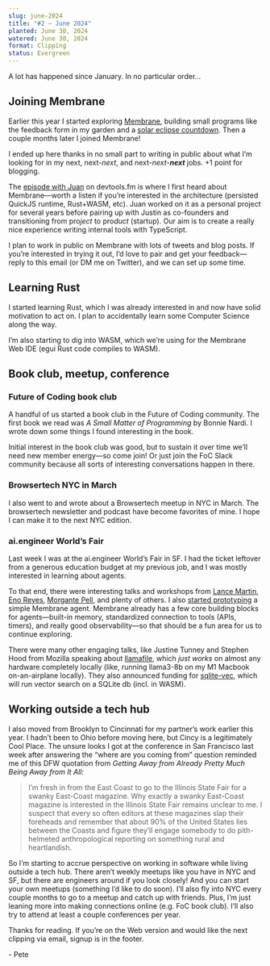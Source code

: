 ```yaml
---
slug: june-2024
title: "#2 — June 2024"
planted: June 30, 2024
watered: June 30, 2024
format: Clipping
status: Evergreen
---
```


A lot has happened since <Link href="/january-2024">January</Link>. In no particular order...

## Joining Membrane

Earlier this year I started exploring [Membrane](https://www.membrane.io/), building small programs like the <Link href="/membrane-feedback-form">feedback form</Link> in my garden and a [solar eclipse countdown](https://x.com/pete_millspaugh/status/1775331254096822565). Then a couple months later I joined Membrane!

I ended up here thanks in no small part to <Link href="/my-next-next-next-job">writing in public</Link> about what I’m looking for in my next, next-_next_, and next-_next_-_**next**_ jobs. +1 point for blogging.

The [episode with Juan](https://www.devtools.fm/episode/46) on devtools.fm is where I first heard about Membrane—worth a listen if you’re interested in the architecture (persisted QuickJS runtime, Rust+WASM, etc). Juan worked on it as a personal project for several years before pairing up with Justin as co-founders and transitioning from pro*ject* to pro*duct* (startup). Our aim is to create a really nice experience writing internal tools with TypeScript.

I plan to work in public on Membrane with lots of tweets and blog posts. If you’re interested in trying it out, I’d love to pair and get your feedback—reply to this email (or DM me on Twitter), and we can set up some time.

## Learning Rust

I started <Link href="/hello-rust">learning Rust</Link>, which I was already interested in and now have solid motivation to act on. I plan to <Link href="/should-i-learn-computer-science">accidentally learn some Computer Science</Link> along the way.

I’m also starting to dig into WASM, which we’re using for the Membrane Web IDE (egui Rust code compiles to WASM).

## Book club, meetup, conference

### Future of Coding book club

A handful of us <Link href="/foc-book-club">started a book club</Link> in the Future of Coding community. The first book we read was _A Small Matter of Programming_ by Bonnie Nardi. I wrote down some <Link href="/a-small-matter-of-programming">things I found interesting</Link> in the book.

Initial interest in the book club was good, but to sustain it over time we’ll need new member energy—so come join! Or just join the FoC Slack community because all sorts of interesting conversations happen in there.

### Browsertech NYC in March

I also went to and <Link href="/browsertech-nyc-2024-3-7">wrote about</Link> a Browsertech meetup in NYC in March. The <Link href="https://browsertech.com">browsertech</Link> newsletter and podcast have become favorites of mine. I hope I can make it to the next NYC edition.

### ai.engineer World’s Fair

Last week I was at the <Link href="https://ai.engineer">ai.engineer</Link> World’s Fair in SF. I had the ticket leftover from a generous education budget at my previous job, and I was mostly interested in learning about agents.

To that end, there were interesting talks and workshops from [Lance Martin](https://x.com/RLanceMartin/status/1806753586069807500), [Eno Reyes](https://x.com/EnoReyes/status/1806085121575096715), [Morgante Pell](https://x.com/aiDotEngineer/status/1806116284599554144), and plenty of others. I also [started prototyping](https://x.com/pete_millspaugh/status/1805797615197635017) a simple Membrane agent. Membrane already has a few core building blocks for agents—built-in memory, standardized connection to tools (APIs, timers), and really good observability—so that should be a fun area for us to continue exploring.

There were many other engaging talks, like Justine Tunney and Stephen Hood from Mozilla speaking about [llamafile](https://github.com/Mozilla-Ocho/llamafile), which _just works_ on almost any hardware completely locally (like, running llama3-8b on my M1 Macbook on-an-airplane locally). They also announced funding for [sqlite-vec](https://alexgarcia.xyz/blog/2024/building-new-vector-search-sqlite/index.html), which will run vector search on a SQLite db (incl. in WASM).

## Working outside a tech hub

I also moved from Brooklyn to Cincinnati for my partner’s work earlier this year. I hadn’t been to Ohio before moving here, but Cincy is a legitimately Cool Place. The unsure looks I got at the conference in San Francisco last week after answering the “where are you coming from” question reminded me of this DFW quotation from _Getting Away from Already Pretty Much Being Away from It All:_

> I’m fresh in from the East Coast to go to the Illinois State Fair for a swanky East-Coast magazine. Why exactly a swanky East-Coast magazine is interested in the Illinois State Fair remains unclear to me. I suspect that every so often editors at these magazines slap their foreheads and remember that about 90% of the United States lies between the Coasts and figure they’ll engage somebody to do pith-helmeted anthropological reporting on something rural and heartlandish.

So I’m starting to accrue perspective on working in software while living outside a tech hub. There aren’t weekly meetups like you have in NYC and SF, but there are engineers around if you look closely! And you can start your own meetups (something I’d like to do soon). I’ll also fly into NYC every couple months to go to a meetup and catch up with friends. Plus, I’m just leaning more into making connections online (e.g. FoC book club). I’ll also try to attend at least a couple conferences per year.

Thanks for reading. If you’re on the Web version and would like the next clipping via email, signup is in the footer.

\- Pete
